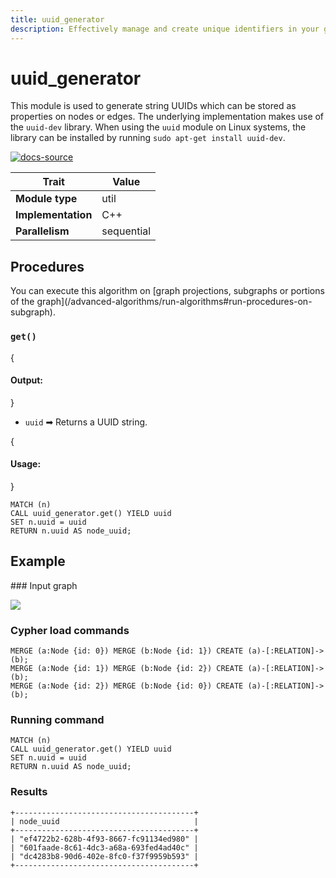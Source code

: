 ```yaml
---
title: uuid_generator
description: Effectively manage and create unique identifiers in your graph datasets with Memgraph's uuid_generator algorithm. Discover comprehensive documentation and expert instructions to learn how to use uuid_generator in your graphs.
---
```



# uuid_generator



This module is used to generate string UUIDs which can be stored as properties
on nodes or edges. The underlying implementation makes use of the `uuid-dev`
library. When using the `uuid` module on Linux systems, the library can be
installed by running `sudo apt-get install uuid-dev`.

[![docs-source](https://img.shields.io/badge/source-uuid-FB6E00?logo=github&style=for-the-badge)](https://github.com/memgraph/mage/blob/main/cpp/uuid_module/uuid_module.cpp)

| Trait               | Value                                                 |
| ------------------- | ----------------------------------------------------- |
| **Module type**     | util  |
| **Implementation**  | C++        |
| **Parallelism**     | sequential |

## Procedures

<Callout type="info">
You can execute this algorithm on [graph projections, subgraphs or portions of the graph](/advanced-algorithms/run-algorithms#run-procedures-on-subgraph).
</Callout>

### `get()`

{<h4> Output: </h4>}

* `uuid` ➡ Returns a UUID string.


{<h4> Usage: </h4>}
```cypher
MATCH (n)
CALL uuid_generator.get() YIELD uuid
SET n.uuid = uuid
RETURN n.uuid AS node_uuid;
```

## Example

<Steps>
### Input graph

![](/pages/advanced-algorithms/available-algorithms/uuid_generator/uuid-generator-1.png)

### Cypher load commands

```cypher
MERGE (a:Node {id: 0}) MERGE (b:Node {id: 1}) CREATE (a)-[:RELATION]->(b);
MERGE (a:Node {id: 1}) MERGE (b:Node {id: 2}) CREATE (a)-[:RELATION]->(b);
MERGE (a:Node {id: 2}) MERGE (b:Node {id: 0}) CREATE (a)-[:RELATION]->(b);
```

### Running command

```cypher
MATCH (n)
CALL uuid_generator.get() YIELD uuid
SET n.uuid = uuid
RETURN n.uuid AS node_uuid;
```

### Results

```plaintext
+----------------------------------------+
| node_uuid                              |
+----------------------------------------+
| "ef4722b2-628b-4f93-8667-fc91134ed980" |
| "601faade-8c61-4dc3-a68a-693fed4ad40c" |
| "dc4283b8-90d6-402e-8fc0-f37f9959b593" |
+----------------------------------------+
```
</Steps>
